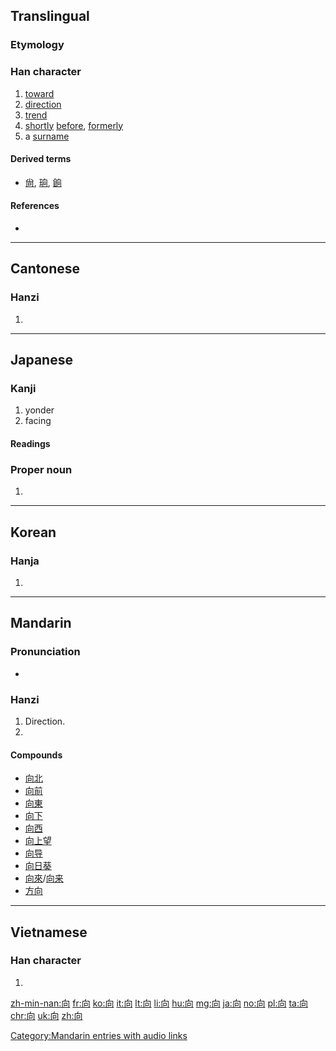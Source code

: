 <!--{{also|嚮|曏}}-->
{{also|何|同|回}}
==Translingual==
{{stroke order}}

===Etymology===
{{Han compound|宀|口|t1=house|t2=window|ls=ic}}

===Han character===
{{Han char|rn=30|rad=口|as=03|sn=6|four=27220|canj=HBR|ids=⿱丿冋}}

# [[toward]]
# [[direction]]
# [[trend]]
# [[shortly]] [[before]], [[formerly]]
# a [[surname]]

====Derived terms====
* [[尙]], [[珦]], [[餉]]

====References====
* {{Han ref|kx=0176.040|dkj=03301|dj=0393.040|hdz=10579.080|uh=5411|ud=21521|bh=A656|bd=42582}}

----

==Cantonese==

===Hanzi===
{{yue-hanzi|jyut=[[hoeng3]]|y=heung3|tra=曏}}

# {{defn|lang=yue|sort=口03}}

----

==Japanese==

===Kanji===
{{ja-kanji|grade=3|rs=口03}}

# yonder
# facing

====Readings====
{{ja-readings|goon=[[こう]] (kō)|kanon=[[きょう]] (kyō)|kun=[[むく]] (muku), [[むかう]] (mukau), [[さきに]] (sakini)}}

===Proper noun===
{{ja-pos|むかい|proper}}

# {{surname|lang=ja|sort=むかい}}

----

==Korean==

===Hanja===
{{ko-hanja|hangeul=[[향]], [[상]]|rv=hyang, sang|mr=hyang, sang}}

# {{defn|lang=ko|sort=口03}}

----

==Mandarin==

===Pronunciation===
* {{audio|zh-xiàng.ogg|audio|lang=cmn}}

===Hanzi===
{{cmn-hanzi|pin=[[xiàng]] ([[xiang4]])|wg=hsiang<sup>4</sup>}}

# Direction.
# {{defn|lang=cmn|sort=口03}}
{{cmn-hanzi|tra=曏|pin=[[xiàng]] ([[xiang4]])|wg=hsiang<sup>4</sup>}}

====Compounds====
* [[向北]]
* [[向前]]
* [[向東]]
* [[向下]]
* [[向西]]
* [[向上望]]
* [[向导]]
* [[向日葵]]
* [[向來]]/[[向来]]
* [[方向]]

[[Category:Mandarin entries with audio links]]

----

==Vietnamese==

===Han character===
{{vi-hantu|[[hướng]]|rs=口03}}

# {{defn|lang=vi|sort=口03}}

[[zh-min-nan:向]]
[[fr:向]]
[[ko:向]]
[[it:向]]
[[lt:向]]
[[li:向]]
[[hu:向]]
[[mg:向]]
[[ja:向]]
[[no:向]]
[[pl:向]]
[[ta:向]]
[[chr:向]]
[[uk:向]]
[[zh:向]]